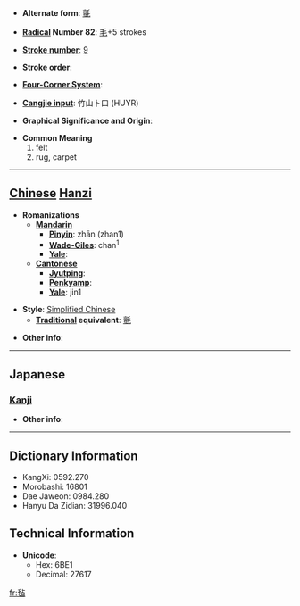 * '''Alternate form''': [[氈]]

* '''[[Wiktionary:Chinese radical index| Radical]] Number 82''': [[Wiktionary:Chinese radical index 毛|毛]]+5 strokes

* '''[[Wiktionary:Chinese total strokes index|Stroke number]]''': [[Wiktionary:Chinese total strokes index 9|9]]

* '''Stroke order''': 

* '''[[Wiktionary:Chinese four corner index|Four-Corner System]]''': 

* '''[[Wiktionary:Chinese Cangjie index|Cangjie input]]''': 竹山卜口 (HUYR)

* '''Graphical Significance and Origin''': 

* '''Common Meaning'''
*#felt
*# rug, carpet


----

== [[Chinese]] [[Hanzi]] ==

* '''Romanizations'''
** '''[[Mandarin]]'''
*** '''[[Pinyin]]''': zhān (zhan1)
*** '''[[Wade-Giles]]''': chan<sup>1</sup>
*** '''[[Yale]]''': 
** '''[[Cantonese]]'''
*** '''[[Jyutping]]''':
*** '''[[Penkyamp]]''': 
*** '''[[Yale]]''': jin1

* '''Style''': [[Simplified Chinese]] 
** '''[[Traditional Chinese|Traditional]] equivalent''': [[氈]]

* '''Other info''': 

----

==Japanese==
===[[Kanji]]===
{{kanji|on readings=[[せん]] (sen)|kun readings=[[もうせん]] (mousen)}}

* '''Other info''':  

----

== Dictionary Information ==

* KangXi: 0592.270
* Morobashi: 16801
* Dae Jaweon: 0984.280
* Hanyu Da Zidian: 31996.040

== Technical Information ==

* '''Unicode''':
** Hex: 6BE1
** Decimal: 27617

[[fr:毡]]